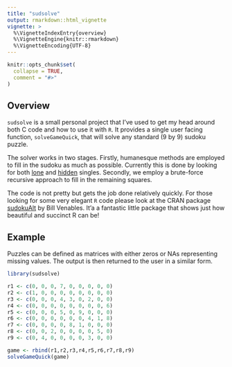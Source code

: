 ```yaml
---
title: "sudsolve"
output: rmarkdown::html_vignette
vignette: >
  %\VignetteIndexEntry{overview}
  %\VignetteEngine{knitr::rmarkdown}
  %\VignetteEncoding{UTF-8}
---
```


```r
knitr::opts_chunk$set(
  collapse = TRUE,
  comment = "#>"
)
```

## Overview
`sudsolve` is a small personal project that I've used to get my head around both
C code and how to use it with `R`.  It provides a single user facing function,
`solveGameQuick`, that will solve any standard (9 by 9) sudoku puzzle.  

The solver works in two stages.  Firstly, humanesque methods are employed to 
fill in the sudoku as much as possible.  Currently this is done by looking for 
both [lone](https://www.learn-sudoku.com/lone-singles.html) and 
[hidden](https://www.learn-sudoku.com/hidden-singles.html) singles.  Secondly,
we employ a brute-force recursive approach to fill in the remaining squares.

The code is not pretty but gets the job done relatively quickly.  For
those looking for some very elegant `R` code please look at the CRAN package 
[sudokuAlt](https://cran.r-project.org/web/packages/sudokuAlt/) by Bill
Venables.  It'a a fantastic little package that shows just how beautiful and
succinct R can be!

## Example
Puzzles can be defined as matrices with either zeros or NAs representing missing
values.  The output is then returned to the user in a similar form.

```r
library(sudsolve)

r1 <- c(0, 0, 0, 7, 0, 0, 0, 0, 0)
r2 <- c(1, 0, 0, 0, 0, 0, 0, 0, 0)
r3 <- c(0, 0, 0, 4, 3, 0, 2, 0, 0)
r4 <- c(0, 0, 0, 0, 0, 0, 0, 0, 6)
r5 <- c(0, 0, 0, 5, 0, 9, 0, 0, 0)
r6 <- c(0, 0, 0, 0, 0, 0, 4, 1, 8)
r7 <- c(0, 0, 0, 0, 8, 1, 0, 0, 0)
r8 <- c(0, 0, 2, 0, 0, 0, 0, 5, 0)
r9 <- c(0, 4, 0, 0, 0, 0, 3, 0, 0)

game <- rbind(r1,r2,r3,r4,r5,r6,r7,r8,r9)
solveGameQuick(game)
```
